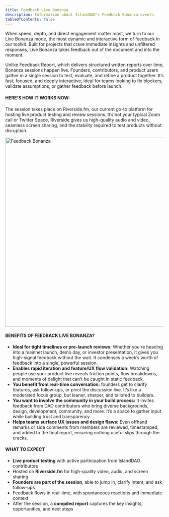 ```yaml
---
title: Feedback Live Bonanza
description: Information about IslandDAO's Feedback Bonanza events.
tableOfContents: false
---
```



When speed, depth, and direct engagement matter most, we turn to our Live Bonanza mode, the most dynamic and interactive form of feedback in our toolkit. Built for projects that crave immediate insights and unfiltered responses, Live Bonanza takes feedback out of the document and into the moment.

Unlike Feedback Report, which delivers structured written reports over time, Bonanza sessions happen live. Founders, contributors, and product users gather in a single session to test, evaluate, and refine a product together. It’s fast, focused, and deeply interactive, ideal for teams looking to fix blockers, validate assumptions, or gather feedback before launch.

#### HERE'S HOW IT WORKS NOW:

The session takes place on Riverside.fm, our current go-to platform for hosting live product testing and review sessions. It’s not your typical Zoom call or Twitter Space, Riverside gives us high-quality audio and video, seamless screen sharing, and the stability required to test products without disruption.

<Image src="/src/assets/we_provide/feedback_bonanza.png" alt="Feedback Bonanza" width="1000" height="600" />

#### BENEFITS OF FEEDBACK LIVE BONANZA?

- **Ideal for tight timelines or pre-launch reviews:** Whether you're heading into a mainnet launch, demo day, or investor presentation, it gives you high-signal feedback without the wait. It condenses a week’s worth of feedback into a single, powerful session.
- **Enables rapid iteration and feature/UX flow validation:** Watching people use your product live reveals friction points, flow breakdowns, and moments of delight that can’t be caught in static feedback.
- **You benefit from real-time conversation:** founders get to clarify features, ask follow-ups, or pivot the discussion live. It’s like a moderated focus group, but leaner, sharper, and tailored to builders.
- **You want to involve the community in your build process:** It invites feedback from DAO contributors who bring diverse backgrounds, design, development, community, and more. It’s a space to gather input while building trust and transparency.
- **Helps teams surface UX issues and design flaws:** Even offhand remarks or side comments from members are reviewed, timestamped, and added to the final report, ensuring nothing useful slips through the cracks.

#### WHAT TO EXPECT

- **Live product testing** with active participation from IslandDAO contributors
- Hosted on **Riverside.fm** for high-quality video, audio, and screen sharing
- **Founders are part of the session**, able to jump in, clarify intent, and ask follow-ups
- Feedback flows in real-time, with spontaneous reactions and immediate context
- After the session, a **compiled report** captures the key insights, opportunities, and next steps
